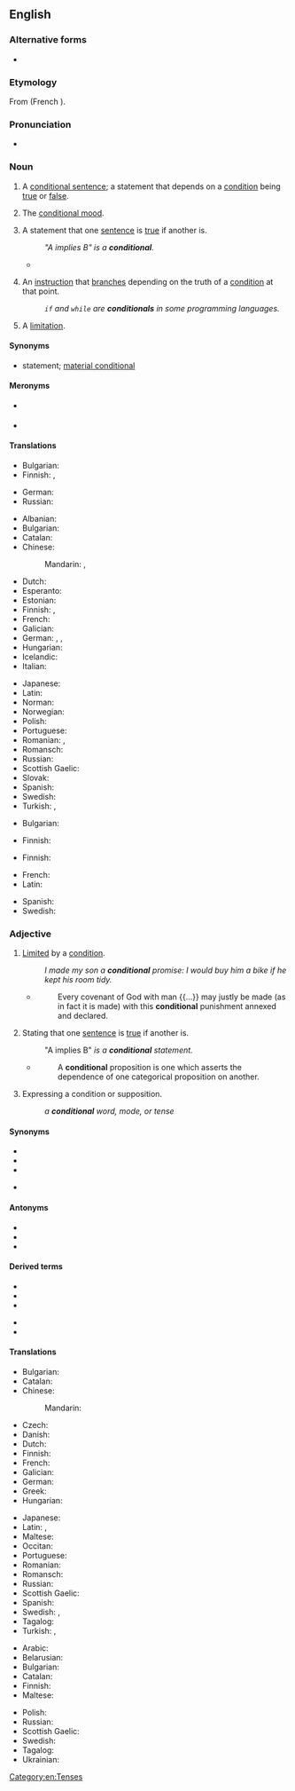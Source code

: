 ==English==

===Alternative forms===
* {{l|en|conditionall}} {{qualifier|obsolete}}

===Etymology===
From {{etyl|fro|en}} {{m|fro|condicionel}} (French {{m|fr|conditionnel}}).

===Pronunciation===
* {{IPA|en|/kənˈdɪʃənəl/}}

===Noun===
{{en-noun}}

# {{lb|en|grammar}} A [[conditional sentence]]; a statement that depends on a [[condition]] being [[true]] or [[false]].
# {{lb|en|grammar}} The [[conditional mood]].
# {{lb|en|logic}} A statement that one [[sentence]] is [[true]] if another is.
#: ''"A implies B" is a '''conditional'''.''
#* {{quote-book|en|author={{w|L. H. Atwater}}| passage=Disjunctives may be turned into '''conditionals'''| quoted_in=''OED''}}
# {{lb|en|programming}} An [[instruction]] that [[branch]]es depending on the truth of a [[condition]] at that point.
#: ''<code>if</code> and <code>while</code> are '''conditionals''' in some programming languages.''
# {{lb|en|obsolete}} A [[limitation]].
#: {{rfquotek|en|Francis Bacon}}

====Synonyms====
* {{sense|in logic}} {{l|en|if-then}} statement; [[material conditional]]

====Meronyms====
* {{sense|in logic}} {{l|en|antecedent}}
* {{sense|in logic}} {{l|en|consequent}}

====Translations====
{{trans-top|grammar: statement}}
* Bulgarian: {{t+|bg|условие|n}}
* Finnish: {{t+|fi|ehtolause}}, {{t|fi|konditionaalilause}}
{{trans-mid}}
* German: {{t+|de|Konditional|n}}
* Russian: {{t+|ru|усло́вие|n}}
{{trans-bottom}}

{{trans-top|grammar: mode/mood}}
* Albanian: {{t|sq|mënyra kushtore|f}}
* Bulgarian: {{t|bg|условно наклонение|n}}
* Catalan: {{t+|ca|condicional|m}}
* Chinese:
*: Mandarin: {{t|cmn|條件語氣|sc=Hani}}, {{t|cmn|条件语气|tr=tiáojiàn yǔqì|sc=Hani}}
* Dutch: {{t+|nl|voorwaardelijke wijs|m}}
* Esperanto: {{t|eo|kondicionalo}}
* Estonian: {{t|et|tingiv}}
* Finnish: {{t+|fi|ehtotapa}}, {{t+|fi|konditionaali}}
* French: {{t+|fr|conditionnel|m}}
* Galician: {{t|gl|condicional}}
* German: {{t+|de|Möglichkeitsform|f}}, {{t+|de|Konditional|m}}, {{t|de|Konditionalis|m}}
* Hungarian: {{t|hu|feltételes mód}}
* Icelandic: {{t|is|skildagatíð|f}}
* Italian: {{t+|it|condizionale|m}}
{{trans-mid}}
* Japanese: {{t|ja|条件法|tr=じょうけんほう, jōkenhō|sc=Jpan}}
* Latin: {{t|la|([[modus]]) [[conditionalis]]|m}}
* Norman: {{t|nrf|conditionnel|m}}
* Norwegian: {{t|no|kondisjonalis}}
* Polish: {{t+|pl|tryb przypuszczający|m}}
* Portuguese: {{t+|pt|condicional|m}}
* Romanian: {{t+check|ro|mod condițional}}, {{t+|ro|condițional}}
* Romansch: {{t|rm|cundiziunal|m}}
* Russian: {{t|ru|[[условный|условное]] [[наклоне́ние]]|n}}
* Scottish Gaelic: {{t|gd|modh cumhach|m}}
* Slovak: {{t|sk|podmieňovací spôsob}}
* Spanish: {{t+|es|condicional|m}}
* Swedish: {{t|sv|konditionalis|c}}
* Turkish: {{t|tr|koşul bileşik zamanı}}, {{t|tr|şart bileşik zamanı}}
{{trans-bottom}}

{{trans-top|logic: statement}}
* Bulgarian: {{t+|bg|условие|n}}
{{trans-mid}}
* Finnish: {{t+|fi|ehtolause}}
{{trans-bottom}}

{{trans-top|computing: branching instruction}}
* Finnish: {{t+|fi|ehtolause}}
{{trans-mid}}
{{trans-bottom}}

{{trans-see|limitation}}

{{checktrans-top}}
* French: {{t+check|fr|conditionnel|m}}
* Latin: {{t-check|la|condicionalis|m}}
{{trans-mid}}
* Spanish: {{t+check|es|condicional|m}}
* Swedish: {{t-check|sv|konditionalis}}
{{trans-bottom}}

===Adjective===
{{en-adj|-}}

# [[limited|Limited]] by a [[condition]].
#: ''I made my son a '''conditional''' promise: I would buy him a bike if he kept his room tidy.''
#* {{rfdatek|en|Bishop Warburton}}
#*: Every covenant of God with man {{...}} may justly be made (as in fact it is made) with this '''conditional''' punishment annexed and declared.
# {{lb|en|logic}} Stating that one [[sentence]] is [[true]] if another is.
#: "A implies B" '' is a '''conditional''' statement.''
#* {{rfdatek|en|Whately}}
#*: A '''conditional''' proposition is one which asserts the dependence of one categorical proposition on another.
# {{lb|en|grammar}} Expressing a condition or supposition.
#: ''a '''conditional''' word, mode, or tense''

====Synonyms====
* {{l|en|conditioned}}
* {{l|en|relative}}
* {{l|en|limited}}
* {{sense|in logic}} {{l|en|hypothetical}}

====Antonyms====
* {{l|en|absolute}}
* {{l|en|categorical}}
* {{l|en|unconditional}}

====Derived terms====
{{der-top}}
* {{l|en|conditional entropy}}
* {{l|en|conditional probability}}
* {{l|en|conditional proof}}
{{der-mid}}
* {{l|en|conditional sentence}}
* {{l|en|conditional tense}}
{{der-bottom}}

====Translations====
{{trans-top|limited by a condition}}
* Bulgarian: {{t+|bg|условен}}
* Catalan: {{t+|ca|condicional}}
* Chinese:
*: Mandarin: {{t|cmn|有條件的|tr=yǒu tiáojiàn de}}
* Czech: {{t|cs|podmíněný}}
* Danish: {{t|da|betinget}}
* Dutch: {{t+|nl|voorwaardelijk}}
* Finnish: {{t+|fi|ehdollinen}}
* French: {{t+|fr|conditionnel}}
* Galician: {{t|gl|condicional}}
* German: {{t+|de|bedingt}}
* Greek: {{t+|el|υποθετικός}}
* Hungarian: {{t+|hu|feltételes}}
{{trans-mid}}
* Japanese: {{t|ja|条件付き|alt=条件付きの|tr=jōkentsuki no}}
* Latin: {{t|la|conditionalis}}, {{t|la|condiciōnālis}}
* Maltese: {{t|mt|kundizzjonali}}
* Occitan: {{t|oc|condicional}}
* Portuguese: {{t+|pt|condicional}}
* Romanian: {{t+|ro|condițional}}
* Romansch: {{t|rm|cundiziunal}}
* Russian: {{t+|ru|усло́вный}}
* Scottish Gaelic: {{t|gd|cumhach}}
* Spanish: {{t+|es|condicional}}
* Swedish: {{t+|sv|villkorlig}}, {{t+|sv|betingad}}
* Tagalog: {{t|tl|pasumala}}
* Turkish: {{t+|tr|şartlı}}, {{t+|tr|koşullu}}
{{trans-bottom}}

{{trans-top|in logic}}
* Arabic: {{t+|ar|شَرْطِيّ}}
* Belarusian: {{t|be|умо́ўны}}
* Bulgarian: {{t+|bg|условен}}
* Catalan: {{t+|ca|condicional}}
* Finnish: {{t+|fi|ehdollinen}}
* Maltese: {{t|mt|kundizzjonali}}
{{trans-mid}}
* Polish: {{t+|pl|warunkowy}}
* Russian: {{t+|ru|усло́вный}}
* Scottish Gaelic: {{t|gd|cumhach}}
* Swedish: {{t+|sv|villkorlig}}
* Tagalog: {{t|tl|pasumala}}
* Ukrainian: {{t+|uk|умо́вний}}
{{trans-bottom}}

[[Category:en:Tenses]]